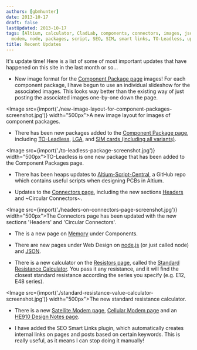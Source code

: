 ```yaml
---
authors: [gbmhunter]
date: 2013-10-17
draft: false
lastUpdated: 2013-10-17
tags: [Altium, calculator, CladLab, components, connectors, images, json, LGA, memory,
  modem, node, packages, script, SEO, SIM, smart links, TO-Leadless, updates]
title: Recent Updates
---
```


It's update time! Here is a list of some of most important updates that have happened on this site in the last month or so...

* New image format for the [Component Package page](/pcb-design/component-packages/) images! For each component package, I have begun to use an individual slideshow for the associated images. This looks way better than the existing way of just posting the associated images one-by-one down the page.


<Image src={import('./new-image-layout-for-component-packages-screenshot.jpg')} width="500px">A new image layout for images of component packages.</Image>

* There has been new packages added to the [Component Package page](/pcb-design/component-packages/), including [TO-Leadless](/pcb-design/component-packages/to-leadless-component-package/), [LGA](/pcb-design/component-packages/lga-component-package/), and [SIM cards (including all variants)](/pcb-design/component-packages/sim-card-sizes/).


<Image src={import('./to-leadless-package-screenshot.jpg')} width="500px">TO-Leadless is one new package that has been added to the Component Packages page.</Image>

* There has been heaps updates to [Altium-Script-Central](https://github.com/gbmhunter/Altium-Script-Central), a GitHub repo which contains useful scripts when designing PCBs in Altium.

* Updates to the [Connectors page](/electronics/components/connectors), including the new sections [Headers](/electronics/components/connectors/headers/) and ~Circular Connectors~.


<Image src={import('./headers-on-connectors-page-screenshot.jpg')} width="500px">The Connectors page has been updated with the new sections 'Headers' and 'Circular Connectors'.</Image>

* The is a new page on [Memory](/electronics/components/memory) under Components.

* There are new pages under Web Design on [node.js](/programming/website-design/nodejs) (or just called node) and [JSON](/programming/serialization-formats/jason/).

* There is a new calculator on the [Resistors page](/electronics/components/resistors), called the [Standard Resistance Calculator](/electronics/components/resistors/#the-e-series). You pass it any resistance, and it will find the closest standard resistance according the series you specify (e.g. E12, E48 series).


<Image src={import('./standard-resistance-value-calculator-screenshot.jpg')} width="500px">The new standard resistance calculator.</Image>

* There is a new [Satellite Modem page](/electronics/components/satellite-modems), [Cellular Modem page](/electronics/components/cellular-modems) and an [HE910 Design Notes page](/electronics/components/cellular-modems/he910-design-notes).

* I have added the SEO Smart Links plugin, which automatically creates internal links on pages and posts based on certain keywords. This is really useful, as it means I can stop doing it manually!
